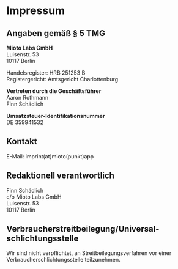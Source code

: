 # Impressum

## Angaben gemäß § 5 TMG

**Mioto Labs GmbH**  
Luisenstr. 53  
10117 Berlin  

Handelsregister: HRB 251253 B  
Registergericht: Amtsgericht Charlottenburg  

**Vertreten durch die Geschäftsführer**  
Aaron Rothmann  
Finn Schädlich

**Umsatzsteuer-Identifikationsnummer**  
DE 359941532

## Kontakt  

E-Mail: imprint(at)mioto(punkt)app  

## Redaktionell verantwortlich  

Finn Schädlich  
c/o Mioto Labs GmbH  
Luisenstr. 53  
10117 Berlin  

## Verbraucher­streit­beilegung/Universal­schlichtungs­stelle  

Wir sind nicht verpflichtet, an Streitbeilegungsverfahren vor einer Verbraucherschlichtungsstelle teilzunehmen.  
